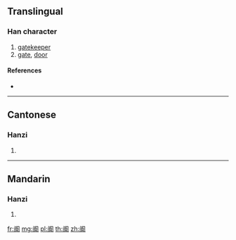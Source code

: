 {{character info/new}}
{{also|閽}}
==Translingual==

===Han character===
{{Han char|rn=169|rad=门|as=08|sn=11|four=|canj=LSHPA}}

# [[gatekeeper]]
# [[gate]], [[door]]

====References====
* {{Han ref|kx=1343.121|hdz=74305.100|uh=960D|ud=38413}}

----

==Cantonese==

===Hanzi===
{{yue-hanzi|jyut=|y=fan1|tra=閽}}

# {{defn|lang=yue|sort=门08}}

----

==Mandarin==

===Hanzi===
{{cmn-hanzi|tra=閽|pin=[[hūn]] ([[hun1]])|wg=hun<sup>1</sup>}}

# {{defn|lang=cmn|sort=门08}}

[[fr:阍]]
[[mg:阍]]
[[pl:阍]]
[[th:阍]]
[[zh:阍]]